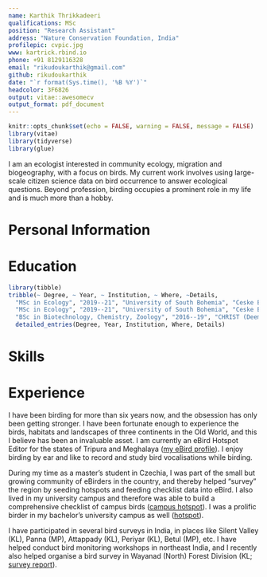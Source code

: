 ---
name: Karthik Thrikkadeeri
qualifications: MSc
position: "Research Assistant"
address: "Nature Conservation Foundation, India"
profilepic: cvpic.jpg
www: kartrick.rbind.io
phone: +91 8129116328
email: "rikudoukarthik@gmail.com"
github: rikudoukarthik
date: "`r format(Sys.time(), '%B %Y')`"
headcolor: 3F6826
output: vitae::awesomecv
output_format: pdf_document
---
  
```{r setup, include=FALSE}
knitr::opts_chunk$set(echo = FALSE, warning = FALSE, message = FALSE)
library(vitae)
library(tidyverse)
library(glue)
```

\hspace{1cm}
\hspace{1cm}

I am an ecologist interested in community ecology, migration and biogeography, with a focus on birds. My current work involves using large-scale citizen science data on bird occurrence to answer ecological questions. Beyond profession, birding occupies a prominent role in my life and is much more than a hobby.

# Personal Information

\begin{tabbing}

\textsc{Date of Birth} \hspace{0.5cm} \= 24 March 1999 \\
\textsc{Sex} \> Male (he/him) \\
\textsc{Nationality} \> Indian \\
\textsc{Marital Status} \> Unmarried \\
\textsc{Driving Licence} \> LMV \& MCWG (India) \\
\textsc{Languages} \> English, Malayalam (native), Hindi \\
\textsc{Interests} \> Ecological research (community ecology, migration, biogeography) \\
\> Data visualisation, poetry, birdwatching \href{https://ebird.org/profile/ODQxNTky}{(eBird profile)} \\

\end{tabbing}

# Education

```{r}
library(tibble)
tribble(~ Degree, ~ Year, ~ Institution, ~ Where, ~Details, 
  "MSc in Ecology", "2019--21", "University of South Bohemia", "Ceske Budejovice, Czech Republic", "Thesis: \"Habitat selection in post-breeding temperate forest birds\"",
  "MSc in Ecology", "2019--21", "University of South Bohemia", "Ceske Budejovice, Czech Republic", "Supervisor: Katerina Sam",
  "BSc in Biotechnology, Chemistry, Zoology", "2016--19", "CHRIST (Deemed to be University)", "Bangalore, Karnataka, India", NA) %>% 
  detailed_entries(Degree, Year, Institution, Where, Details)
```


# Skills

\begin{tabbing}

\textsc{Fieldwork} \hspace{0.5cm} \= Experience with bird research, butterfly and odonate surveys, vegetation sampling \\
\textsc{Software} \> R, R Markdown, MS Office, Git/GitHub, ImageJ, Adobe Illustrator, Adobe Lightroom \\

\end{tabbing}

# Experience

I have been birding for more than six years now, and the obsession has only been getting stronger. I have been fortunate enough to experience the birds, habitats and landscapes of three continents in the Old World, and this I believe has been an invaluable asset. I am currently an eBird Hotspot Editor for the states of Tripura and Meghalaya ([my eBird profile](https://ebird.org/profile/ODQxNTky)). I enjoy birding by ear and like to record and study bird vocalisations while birding.

During my time as a master’s student in Czechia, I was part of the small but growing community of eBirders in the country, and thereby helped “survey” the region by seeding hotspots and feeding checklist data into eBird. I also lived in my university campus and therefore was able to build a comprehensive checklist of campus birds ([campus hotspot](https://ebird.org/hotspot/L9974526)). I was a prolific birder in my bachelor’s university campus as well ([hotspot](https://ebird.org/hotspot/L3349006)).

I have participated in several bird surveys in India, in places like Silent Valley (KL), Panna (MP), Attappady (KL), Periyar (KL), Betul (MP), etc. I have helped conduct bird monitoring workshops in northeast India, and I recently also helped organise a bird survey in Wayanad (North) Forest Division (KL; [survey report](https://ebird.org/tripreport/111831)).
